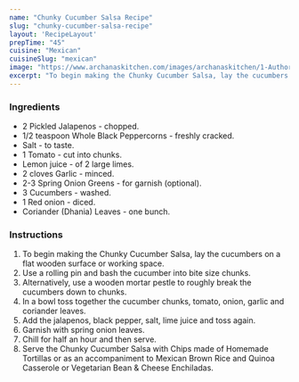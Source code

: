 ---
name: "Chunky Cucumber Salsa Recipe"
slug: "chunky-cucumber-salsa-recipe"
layout: 'RecipeLayout'
prepTime: "45"
cuisine: "Mexican"
cuisineSlug: "mexican"
image: "https://www.archanaskitchen.com/images/archanaskitchen/1-Author/Madhuli_Ajay/Chunky_Cucumber_Salsa.jpg"
excerpt: "To begin making the Chunky Cucumber Salsa, lay the cucumbers on a flat wooden surface or working space"
---

### Ingredients

- 2 Pickled Jalapenos - chopped.
- 1/2 teaspoon Whole Black Peppercorns - freshly cracked.
- Salt - to taste.
- 1 Tomato - cut into chunks.
- Lemon juice - of 2 large limes.
- 2 cloves Garlic - minced.
- 2-3 Spring Onion Greens - for garnish (optional).
- 3 Cucumbers - washed.
- 1 Red onion - diced.
- Coriander (Dhania) Leaves - one bunch.

### Instructions

1. To begin making the Chunky Cucumber Salsa, lay the cucumbers on a flat wooden surface or working space.
1. Use a rolling pin and bash the cucumber into bite size chunks.
1. Alternatively, use a wooden mortar pestle to roughly break the cucumbers down to chunks.
1. In a bowl toss together the cucumber chunks, tomato, onion, garlic and coriander leaves.
1. Add the jalapenos, black pepper, salt, lime juice and toss again.
1. Garnish with spring onion leaves.
1. Chill for half an hour and then serve.
1. Serve the Chunky Cucumber Salsa with Chips made of Homemade Tortillas or as an accompaniment to Mexican Brown Rice and Quinoa Casserole or Vegetarian Bean & Cheese Enchiladas.
